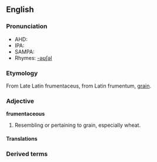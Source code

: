 ==English==

===Pronunciation===
*AHD:
*IPA:
*SAMPA:
*Rhymes: [[Rhymes:English:-əʊʃəl|-əʊʃəl]]

===Etymology===
From Late Latin frumentaceus, from Latin frumentum, [[grain]].

===Adjective===
'''frumentaceous'''

# Resembling or pertaining to grain, especially wheat.

====Translations====

===Derived terms===